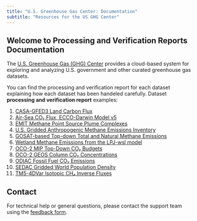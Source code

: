 ```yaml
---
title: "U.S. Greenhouse Gas Center: Documentation"
subtitle: "Resources for the US GHG Center"
---
```


## Welcome to Processing and Verification Reports Documentation

The [U.S. Greenhouse Gas (GHG) Center](https://earth.gov/ghgcenter) provides a cloud-based system for exploring and analyzing U.S. government and other curated greenhouse gas datasets.

You can find the processing and verification report for each dataset explaining how each dataset has been handeled carefully.
Dataset **processing and verification report** examples:

1. [CASA-GFED3 Land Carbon Flux](processing_and_verification_reports/casagfed-carbonflux-monthgrid-v3_Processing and Verification Report.qmd)
2. [Air-Sea CO₂ Flux, ECCO-Darwin Model v5](processing_and_verification_reports/eccodarwin-co2flux-monthgrid-v5_Processing and Verification Report.qmd)
3. [EMIT Methane Point Source Plume Complexes](processing_and_verification_reports/emit-ch4plume-v1_Processing and Verification Report.qmd)
4. [U.S. Gridded Anthropogenic Methane Emissions Inventory](processing_and_verification_reports/epa-ch4emission-grid-v2express_Processing and Verification Report.qmd)
5. [GOSAT-based Top-down Total and Natural Methane Emissions](processing_and_verification_reports/gosat-based-ch4budget-yeargrid-v1_Processing and Verification Report.qmd)
6. [Wetland Methane Emissions from the LPJ-wsl model](processing_and_verification_reports/lpjwsl-wetlandch4-grid-v1_Processing and Verification Report.qmd)
7. [OCO-2 MIP Top-Down CO₂ Budgets](processing_and_verification_reports/oco2-mip-co2budget-yeargrid-v1_Processing and Verification Report.qmd)
8. [OCO-2 GEOS Column CO₂ Concentrations](processing_and_verification_reports/oco2geos-co2-daygrid-v10r_Processing and Verification Report.qmd)
9. [ODIAC Fossil Fuel CO₂ Emissions](processing_and_verification_reports/odiac-ffco2-monthgrid-v2022_Processing and Verification Report.qmd)
10. [SEDAC Gridded World Population Density](processing_and_verification_reports/sedac-popdensity-yeargrid5yr-v4.11_Processing and Verification Report.qmd)
11. [TM5-4DVar Isotopic CH₄ Inverse Fluxes](processing_and_verification_reports/tm54dvar-ch4flux-monthgrid-v1_Processing and Verification Report.qmd)

## Contact

For technical help or general questions, please contact the support team using the [feedback form](https://docs.google.com/forms/d/e/1FAIpQLSeVWCrnca08Gt_qoWYjTo6gnj1BEGL4NCUC9VEiQnXA02gzVQ/viewform).
